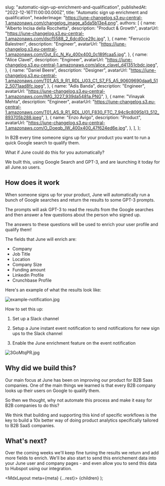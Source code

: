 
  slug: "automatic-sign-up-enrichment-and-qualification",
  publishedAt: "2022-12-16T11:00:00.000Z",
  title: "Automatic sign up enrichment and qualification",
  headerImage:
    "https://june-changelog.s3.eu-central-1.amazonaws.com/changelog_image_a5da5b13e4.png",
  authors: [
    {
      name: "Alberto Incisa della Rocchetta",
      description: "Product & Growth",
      avatarUrl:
        "https://june-changelog.s3.eu-central-1.amazonaws.com/dscf5588_2_6dcd0ce29c.jpg",
    },
    {
      name: "Ferruccio Balestreri",
      description: "Engineer",
      avatarUrl:
        "https://june-changelog.s3.eu-central-1.amazonaws.com/Gut_Ec_N_Ky_400x400_0c189fcaa5.jpg",
    },
    {
      name: "Alice Clavel",
      description: "Engineer",
      avatarUrl:
        "https://june-changelog.s3.eu-central-1.amazonaws.com/alice_clavel_d41351cbdc.jpeg",
    },
    {
      name: "Daniel Beere",
      description: "Designer",
      avatarUrl:
        "https://june-changelog.s3.eu-central-1.amazonaws.com/T01_AS_9_R1_RDL_U03_C1_S7_F5_A5_90609690daa6_512_5071aad8fc.jpeg",
    },
    {
      name: "Adis Banda",
      description: "Engineer",
      avatarUrl:
        "https://june-changelog.s3.eu-central-1.amazonaws.com/IMG_3227_939da5481a.PNG",
    },
    {
      name: "Vinayak Mehta",
      description: "Engineer",
      avatarUrl:
        "https://june-changelog.s3.eu-central-1.amazonaws.com/T01_AS_9_R1_RDL_U01_F830_FTC_7_94c9c8095b13_512_893705b288.jpeg",
    },
    {
      name: "Enzo Avigo",
      description: "Product",
      avatarUrl:
        "https://june-changelog.s3.eu-central-1.amazonaws.com/O_Doeqb_IW_400x400_47f624ed6e.jpg",
    },
  ],
};

In B2B every time someone signs up for your product you want to run a quick Google search to qualify them.

What if June could do this for you automatically?

We built this, using Google Search and GPT-3, and are launching it today for all June.so users.

## How does it work

When someone signs up for your product, June will automatically run a bunch of Google searches and return the results to some GPT-3 prompts.

The prompts will ask GPT-3 to read the results from the Google searches and then answer a few questions about the person who signed up.

The answers to these questions will be used to enrich your user profile and qualify them!

The fields that June will enrich are:

- Company
- Job Title
- Location
- Company Size
- Funding amount
- Linkedin Profile
- Crunchbase Profile

Here's an example of what the results look like:

![example-notification.jpg](https://june-changelog.s3.eu-central-1.amazonaws.com/example_notification_0b880d9b89.jpg)

How to set this up:

1. Set up a Slack channel

2. Setup a June instant event notification to send notifications for new sign ups to the Slack channel

3. Enable the June enrichment feature on the event notification

![3GoMtqPR.jpg](https://june-changelog.s3.eu-central-1.amazonaws.com/3_Go_Mtq_PR_bfef733f11.jpg)

## Why did we build this?

Our main focus at June has been on improving our product for B2B Saas companies. One of the main things we learned is that every B2B company looks up their users on Google to qualify them.

So then we thought, why not automate this process and make it easy for B2B companies to do this?

We think that building and supporting this kind of specific workflows is the key to build a 10x better way of doing product analytics specifically tailored to B2B SaaS companies.

## What's next?

Over the coming weeks we'll keep fine tuning the results we return and add more fields to enrich. We'll be also start to send this enrichement data into your June user and company pages - and even allow you to send this data to Hubspot using our integration.

  <MdxLayout meta={meta} {...rest}>
    {children}
  </MdxLayout>
);
